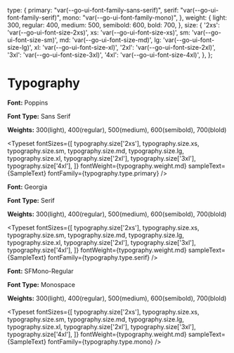 
<Meta title="System/Typography" />

  type: {
    primary: "var(--go-ui-font-family-sans-serif)",
    serif: "var(--go-ui-font-family-serif)",
    mono: "var(--go-ui-font-family-mono)",
  },
  weight: {
    light: 300,
    regular: 400,
    medium: 500,
    semibold: 600,
    bold: 700,
  },
  size: {
    '2xs': 'var(--go-ui-font-size-2xs)',
    xs: 'var(--go-ui-font-size-xs)',
    sm: 'var(--go-ui-font-size-sm)',
    md: 'var(--go-ui-font-size-md)',
    lg: 'var(--go-ui-font-size-lg)',
    xl: 'var(--go-ui-font-size-xl)',
    '2xl': 'var(--go-ui-font-size-2xl)',
    '3xl': 'var(--go-ui-font-size-3xl)',
    '4xl': 'var(--go-ui-font-size-4xl)',
  },
};


# Typography

**Font:** Poppins

**Font Type:** Sans Serif

**Weights:** 300(light), 400(regular), 500(medium), 600(semibold), 700(blold)

<Typeset
  fontSizes={[
    typography.size['2xs'],
    typography.size.xs,
    typography.size.sm,
    typography.size.md,
    typography.size.lg,
    typography.size.xl,
    typography.size['2xl'],
    typography.size['3xl'],
    typography.size['4xl'],
  ]}
  fontWeight={typography.weight.md}
  sampleText={SampleText}
  fontFamily={typography.type.primary}
/>

**Font:** Georgia

**Font Type:** Serif

**Weights:** 300(light), 400(regular), 500(medium), 600(semibold), 700(blold)

<Typeset
  fontSizes={[
    typography.size['2xs'],
    typography.size.xs,
    typography.size.sm,
    typography.size.md,
    typography.size.lg,
    typography.size.xl,
    typography.size['2xl'],
    typography.size['3xl'],
    typography.size['4xl'],
  ]}
  fontWeight={typography.weight.md}
  sampleText={SampleText}
  fontFamily={typography.type.serif}
/>


**Font:** SFMono-Regular

**Font Type:** Monospace

**Weights:** 300(light), 400(regular), 500(medium), 600(semibold), 700(blold)

<Typeset
  fontSizes={[
    typography.size['2xs'],
    typography.size.xs,
    typography.size.sm,
    typography.size.md,
    typography.size.lg,
    typography.size.xl,
    typography.size['2xl'],
    typography.size['3xl'],
    typography.size['4xl'],
  ]}
  fontWeight={typography.weight.md}
  sampleText={SampleText}
  fontFamily={typography.type.mono}
/>
